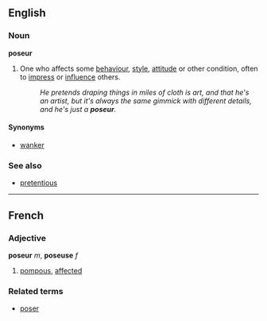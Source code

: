 ==English==
===Noun===
'''poseur'''
# One who affects some [[behaviour]], [[style]], [[attitude]] or other condition, often to [[impress]] or [[influence]] others.
#:''He pretends draping things in miles of cloth is art, and that he's an artist, but it's always the same gimmick with different details, and he's just a '''poseur'''.''

====Synonyms====
*[[wanker]]

===See also===
*[[pretentious]]

----

==French==
===Adjective===
'''poseur''' ''m'', '''poseuse''' ''f''

# [[pompous]], [[affected]]

===Related terms===
*[[poser]]